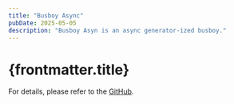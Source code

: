 ```yaml
---
title: "Busboy Async"
pubDate: 2025-05-05
description: "Busboy Asyn is an async generator-ized busboy."
---
```


# {frontmatter.title}

For details, please refer to the [GitHub](https://github.com/harryplusplus/busboy-async).
